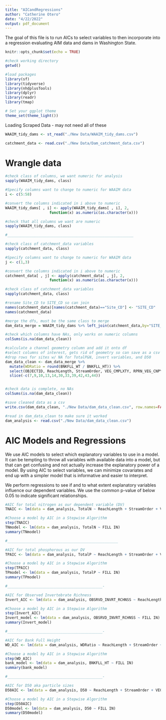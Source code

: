```yaml
---
title: "AICandRegressions"
author: "Catherine Otero"
date: "4/22/2022"
output: pdf_document
---
```


The goal of this file is to run AICs to select variables to then incorporate into a regression evaluating AIM data and dams in Washington State.


```r
knitr::opts_chunk$set(echo = TRUE)
```

```r
#check working directory
getwd()

#load packages
library(sf)
library(tidyverse)
library(nhdplusTools)
library(dplyr)
library(readr)
library(tmap)

# Set your ggplot theme
theme_set(theme_light())

```

Loading Scraped Data - may not need all of these
```r
WAAIM_tidy_dams <- st_read("./New Data/WAAIM_tidy_dams.csv")

catchment_data <- read.csv("./New Data/Dam_catchment_data.csv")

```

# Wrangle data
```r
#check class of columns, we want numeric for analysis
sapply(WAAIM_tidy_dams, class)

#Specify columns want to change to numeric for WAAIM data
i <- c(5:58)  

#convert the columns indicated in i above to numeric
WAAIM_tidy_dams[ , i] <- apply(WAAIM_tidy_dams[ , i], 2,            
                    function(x) as.numeric(as.character(x)))

#check that all columns we want are numeric
sapply(WAAIM_tidy_dams, class)

#_________________________________________________________

#check class of catchment_data variables
sapply(catchment_data, class)

#Specify columns want to change to numeric for WAAIM data
j <- c(1,3)  

#convert the columns indicated in i above to numeric
catchment_data[ , j] <- apply(catchment_data[ , j], 2,            
                    function(x) as.numeric(as.character(x)))

#check class of catchment_data variables
sapply(catchment_data, class)

#rename Site_CD to SITE_CD so can join
names(catchment_data)[names(catchment_data)=="Site_CD"] <- "SITE_CD"
names(catchment_data)

#merge the dfs, must be the same class to merge
dam_data_merge = WAAIM_tidy_dams %>% left_join(catchment_data,by="SITE_CD")

#check which columns have NAs, only works on numeric columns
colSums(is.na(dam_data_clean))

#calculate a channel geometry column and add it onto df
#select columns of interest, gets rid of geometry so can save as a csv file
#drop rows for sites w/ NA for TotalP&N, invert variables, and D50
dam_data_clean <- dam_data_merge %>% 
  mutate(WDRatio = round(BNKFLL_WT / BNKFLL_HT)) %>% 
  select(OBJECTID, ReachLength, StreamOrder, VEG_CMPLXTY, RPRN_VEG_CNPY_CVR, RPRN_VEG_UNDRSTRY_CVR, RPRN_VEG_GC, NON_NTVE_WDY, NTVE_WDY, NON_NTVE_HRB, NTVE_HRB, SDGE_RSH, TotalN, TotalP, SpC, pH, INSTNT_TEMP, LWD_FREQ, LWDVolume, BNK_STBLTY, BNKFLL_HT, INCSN_HT, CHN_INCSN, BNKFLL_WT, WTTD_WT, WDRatio, OBSRVD_INVRT_RCHNSS, MACROINVRTBRTE_CNT, D50, Number_of_dams_upstream.x, Catchment_area_sqkm, Dams_per_sqkm) %>% 
  slice(-c(7,9,10,13,14,30,33,39,42,43,44))


#check data is complete, no NAs
colSums(is.na(dam_data_clean))

#save cleaned data as a csv
write.csv(dam_data_clean, "./New Data/dam_data_clean.csv", row.names=FALSE)

#read in dam_data_clean to make sure it worked
dam_analysis <- read.csv("./New Data/dam_data_clean.csv")

```

# AIC Models and Regressions
We use AIC models to select which explanatory variables to use in a model. It can be tempting to throw all variables with available data into a model, but that can get confusing and not actually increase the explanatory power of a model. By using AIC to select variables, we can minimize covariates and end up with a simpler model that is informative and easier to interpret.

We perform regressions to see if and to what extent explanatory variables influence our dependent variables. We use the common p-value of below 0.05 to indicate significant relationships.
```r
#AIC for total nitrogen as our dependent variable (DV)
TNAIC <- lm(data = dam_analysis, TotalN ~ ReachLength + StreamOrder + VEG_CMPLXTY + RPRN_VEG_CNPY_CVR + RPRN_VEG_UNDRSTRY_CVR + RPRN_VEG_GC + NON_NTVE_WDY + NTVE_WDY + NON_NTVE_HRB + NTVE_HRB + SDGE_RSH + TotalP + SpC + pH + INSTNT_TEMP + LWD_FREQ + LWDVolume + BNK_STBLTY + BNKFLL_HT + INCSN_HT + CHN_INCSN + BNKFLL_WT + WTTD_WT + Number_of_dams_upstream.x + OBSRVD_INVRT_RCHNSS + MACROINVRTBRTE_CNT + D50 + WDRatio + Catchment_area_sqkm + Dams_per_sqkm)

#Choose a model by AIC in a Stepwise Algorithm
step(TNAIC)
TNmodel <- lm(data = dam_analysis, TotalN ~ FILL IN)
summary(TNmodel)

#__________________________________________________

#AIC for total phosphorous as our DV
TPAIC <- lm(data = dam_analysis, TotalP ~ ReachLength + StreamOrder + VEG_CMPLXTY + RPRN_VEG_CNPY_CVR + RPRN_VEG_UNDRSTRY_CVR + RPRN_VEG_GC + NON_NTVE_WDY + NTVE_WDY + NON_NTVE_HRB + NTVE_HRB + SDGE_RSH + TotalN + SpC + pH + INSTNT_TEMP + LWD_FREQ + LWDVolume + BNK_STBLTY + BNKFLL_HT + INCSN_HT + CHN_INCSN + BNKFLL_WT + WTTD_WT + Number_of_dams_upstream.x + OBSRVD_INVRT_RCHNSS + MACROINVRTBRTE_CNT + D50 + WDRatio + Catchment_area_sqkm + Dams_per_sqkm)

#Choose a model by AIC in a Stepwise Algorithm
step(TPAIC)
TPmodel <- lm(data = dam_analysis, TotalP ~ FILL IN)
summary(TPmodel)

#___________________________________________-

#AIC for Observed Invertebrate Richness
Invert_AIC <- lm(data = dam_analysis, OBSRVD_INVRT_RCHNSS ~ ReachLength + StreamOrder + VEG_CMPLXTY + RPRN_VEG_CNPY_CVR + RPRN_VEG_UNDRSTRY_CVR + RPRN_VEG_GC + NON_NTVE_WDY + NTVE_WDY + NON_NTVE_HRB + NTVE_HRB + SDGE_RSH + TotalP + SpC + pH + INSTNT_TEMP + LWD_FREQ + LWDVolume + BNK_STBLTY + BNKFLL_HT + INCSN_HT + CHN_INCSN + BNKFLL_WT + WTTD_WT + Number_of_dams_upstream.x + TotalN + MACROINVRTBRTE_CNT + D50 + WDRatio + Catchment_area_sqkm + Dams_per_sqkm)

#Choose a model by AIC in a Stepwise Algorithm
step(Invert_AIC)
Invert_model <- lm(data = dam_analysis, OBSRVD_INVRT_RCHNSS ~ FILL IN)
summary(Invert_model)

#___________________________________________-

#AIC for Bank Full Height
WD_AIC <- lm(data = dam_analysis, WDRatio ~ ReachLength + StreamOrder + VEG_CMPLXTY + RPRN_VEG_CNPY_CVR + RPRN_VEG_UNDRSTRY_CVR + RPRN_VEG_GC + NON_NTVE_WDY + NTVE_WDY + NON_NTVE_HRB + NTVE_HRB + SDGE_RSH + TotalP + SpC + pH + INSTNT_TEMP + LWD_FREQ + LWDVolume + BNK_STBLTY + TotalN + INCSN_HT + CHN_INCSN + BNKFLL_WT + WTTD_WT + Number_of_dams_upstream.x + OBSRVD_INVRT_RCHNSS + MACROINVRTBRTE_CNT + D50 + BNKFLL_HT + Catchment_area_sqkm + Dams_per_sqkm)

#Choose a model by AIC in a Stepwise Algorithm
step(WD_AIC)
bank_model <- lm(data = dam_analysis, BNKFLL_HT ~ FILL IN)
summary(bank_model)

#___________________________________________-

#AIC for D50 aka particle sizes
D50AIC <- lm(data = dam_analysis, D50 ~ ReachLength + StreamOrder + VEG_CMPLXTY + RPRN_VEG_CNPY_CVR + RPRN_VEG_UNDRSTRY_CVR + RPRN_VEG_GC + NON_NTVE_WDY + NTVE_WDY + NON_NTVE_HRB + NTVE_HRB + SDGE_RSH + TotalP + SpC + pH + INSTNT_TEMP + LWD_FREQ + LWDVolume + BNK_STBLTY + BNKFLL_HT + INCSN_HT + CHN_INCSN + BNKFLL_WT + WTTD_WT + Number_of_dams_upstream.x + OBSRVD_INVRT_RCHNSS + MACROINVRTBRTE_CNT + TotalN + WDRatio + Catchment_area_sqkm + Dams_per_sqkm)

#Choose a model by AIC in a Stepwise Algorithm
step(D50AIC)
D50model <- lm(data = dam_analysis, D50 ~ FILL IN)
summary(D50model)

```

